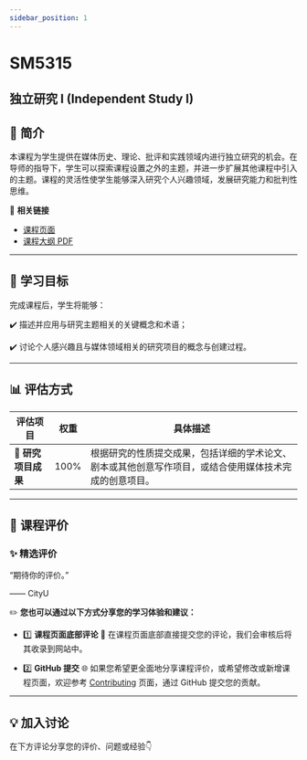 ```yaml
---
sidebar_position: 1
---
```


# SM5315
## 独立研究 I (Independent Study I)

## **📘 简介**
本课程为学生提供在媒体历史、理论、批评和实践领域内进行独立研究的机会。在导师的指导下，学生可以探索课程设置之外的主题，并进一步扩展其他课程中引入的主题。课程的灵活性使学生能够深入研究个人兴趣领域，发展研究能力和批判性思维。

🔗 **相关链接**
- [课程页面](https://www.cityu.edu.hk/catalogue/pg/202425/course/SM5315.htm)
- [课程大纲 PDF](https://www.cityu.edu.hk/catalogue/pg/202425/course/SM5315.pdf)

---

## **🎯 学习目标**

完成课程后，学生将能够：

✔️ 描述并应用与研究主题相关的关键概念和术语；

✔️ 讨论个人感兴趣且与媒体领域相关的研究项目的概念与创建过程。

---

## **📊 评估方式**

| **评估项目**          | **权重** | **具体描述**                                                                                       |
|----------------------|---------|---------------------------------------------------------------------------------------------------|
| **📂 研究项目成果**   | 100%     | 根据研究的性质提交成果，包括详细的学术论文、剧本或其他创意写作项目，或结合使用媒体技术完成的创意项目。                                        |

---

## **💬 课程评价**

### ✨ **精选评价**
<div className={commentStyles.commentBox}>
    <p className={commentStyles.commentText}>
        “期待你的评价。”
    </p>
    <p className={commentStyles.commentAuthor}>—— CityU</p>
</div>

✏️ **您也可以通过以下方式分享您的学习体验和建议：**

- 1️⃣ **课程页面底部评论**
💬 在课程页面底部直接提交您的评论，我们会审核后将其收录到网站中。

- 2️⃣ **GitHub 提交**
🌐 如果您希望更全面地分享课程评价，或希望修改或新增课程页面，欢迎参考 [Contributing](/contributing) 页面，通过 GitHub 提交您的贡献。

---

## **💡 加入讨论**

在下方评论分享您的评价、问题或经验👇
<Utterances />